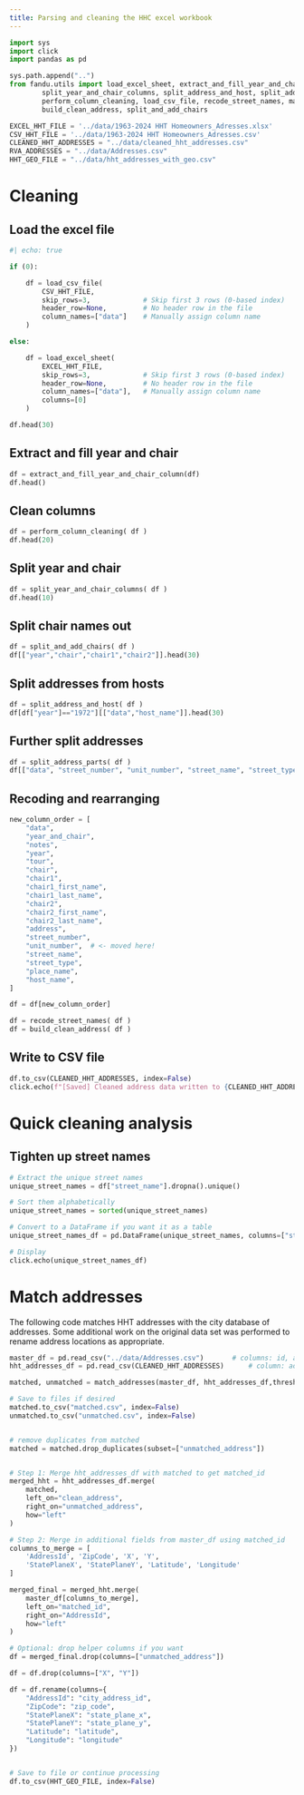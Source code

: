 ---
title: Parsing and cleaning the HHC excel workbook
---

```{python}
import sys
import click
import pandas as pd

sys.path.append("..")
from fandu.utils import load_excel_sheet, extract_and_fill_year_and_chair_column, \
        split_year_and_chair_columns, split_address_and_host, split_address_parts, \
        perform_column_cleaning, load_csv_file, recode_street_names, match_addresses, \
        build_clean_address, split_and_add_chairs

EXCEL_HHT_FILE = '../data/1963-2024 HHT Homeowners_Adresses.xlsx'
CSV_HHT_FILE = '../data/1963-2024 HHT Homeowners_Adresses.csv'
CLEANED_HHT_ADDRESSES = "../data/cleaned_hht_addresses.csv"
RVA_ADDRESSES = "../data/Addresses.csv"
HHT_GEO_FILE = "../data/hht_addresses_with_geo.csv"

```

# Cleaning

## Load the excel file

```{python}
#| echo: true

if (0):

    df = load_csv_file(
        CSV_HHT_FILE,
        skip_rows=3,             # Skip first 3 rows (0-based index)
        header_row=None,         # No header row in the file
        column_names=["data"]    # Manually assign column name
    )

else:

    df = load_excel_sheet(
        EXCEL_HHT_FILE,
        skip_rows=3,             # Skip first 3 rows (0-based index)
        header_row=None,         # No header row in the file
        column_names=["data"],   # Manually assign column name
        columns=[0]
    )

df.head(30)

```


## Extract and fill year and chair

```{python}
df = extract_and_fill_year_and_chair_column(df)
df.head()
```

## Clean columns

```{python}
df = perform_column_cleaning( df )
df.head(20)
```

## Split year and chair

```{python}
df = split_year_and_chair_columns( df )
df.head(10)
```

## Split chair names out

```{python}
df = split_and_add_chairs( df )
df[["year","chair","chair1","chair2"]].head(30)
```

## Split addresses from hosts

```{python}
df = split_address_and_host( df )
df[df["year"]=="1972"][["data","host_name"]].head(30)
```

## Further split addresses

```{python}
df = split_address_parts( df )
df[["data", "street_number", "unit_number", "street_name", "street_type"]].head(30)
```

## Recoding and rearranging

```{python}
new_column_order = [
    "data",
    "year_and_chair",
    "notes",
    "year",
    "tour",
    "chair",
    "chair1",
    "chair1_first_name",
    "chair1_last_name",
    "chair2",
    "chair2_first_name",
    "chair2_last_name",
    "address",
    "street_number",
    "unit_number",  # <- moved here!
    "street_name",
    "street_type",
    "place_name",
    "host_name",
]

df = df[new_column_order]

df = recode_street_names( df )
df = build_clean_address( df )

```


## Write to CSV file

```{python}
df.to_csv(CLEANED_HHT_ADDRESSES, index=False)
click.echo(f"[Saved] Cleaned address data written to {CLEANED_HHT_ADDRESSES}")
```


# Quick cleaning analysis

## Tighten up street names

```{python}
# Extract the unique street names
unique_street_names = df["street_name"].dropna().unique()

# Sort them alphabetically
unique_street_names = sorted(unique_street_names)

# Convert to a DataFrame if you want it as a table
unique_street_names_df = pd.DataFrame(unique_street_names, columns=["street_name"])

# Display
click.echo(unique_street_names_df)

```

# Match addresses

The following code matches HHT addresses with the city database of addresses.  Some
additional work on the original data set was performed to rename address locations as appropriate.

```{python}

master_df = pd.read_csv("../data/Addresses.csv")       # columns: id, address
hht_addresses_df = pd.read_csv(CLEANED_HHT_ADDRESSES)      # column: address

matched, unmatched = match_addresses(master_df, hht_addresses_df,threshold=99.0)

# Save to files if desired
matched.to_csv("matched.csv", index=False)
unmatched.to_csv("unmatched.csv", index=False)


# remove duplicates from matched
matched = matched.drop_duplicates(subset=["unmatched_address"])


# Step 1: Merge hht_addresses_df with matched to get matched_id
merged_hht = hht_addresses_df.merge(
    matched,
    left_on="clean_address",
    right_on="unmatched_address",
    how="left"
)

# Step 2: Merge in additional fields from master_df using matched_id
columns_to_merge = [
    'AddressId', 'ZipCode', 'X', 'Y',
    'StatePlaneX', 'StatePlaneY', 'Latitude', 'Longitude'
]

merged_final = merged_hht.merge(
    master_df[columns_to_merge],
    left_on="matched_id",
    right_on="AddressId",
    how="left"
)

# Optional: drop helper columns if you want
df = merged_final.drop(columns=["unmatched_address"])

df = df.drop(columns=["X", "Y"])

df = df.rename(columns={
    "AddressId": "city_address_id",
    "ZipCode": "zip_code",
    "StatePlaneX": "state_plane_x",
    "StatePlaneY": "state_plane_y",
    "Latitude": "latitude",
    "Longitude": "longitude"
})


# Save to file or continue processing
df.to_csv(HHT_GEO_FILE, index=False)

```
